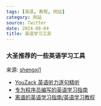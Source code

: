 ```yaml
---
tags: [英语, 教程, 网站]
category: 网站
source: Twitter
date: 2024-08-04
title: 英语学习工具
---
```


### 大圣推荐的一些英语学习工具

来源: [shengxj1](https://x.com/shengxj1)

-   [YouZack 英语听力逐句精听](https://www.youzack.com/ListeningExercise/ListeningIndex/)
-   [专为程序员编写的英语学习指南](https://a-programmers-guide-to-english.harryyu.me/)
-   [离谱的英语学习指南/英语学习教程](https://byoungd.github.io/English-level-up-tips/#/)
